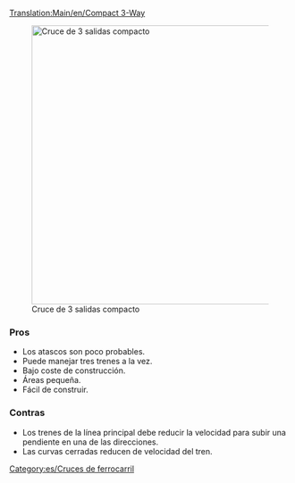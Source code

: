 [[Translation:Main/en/Compact 3-Way]]{{en/-}}{{es/Menú de Cruces}}

[[File:en/Compact 3 way.png|thumb|500px|none|Cruce de 3 salidas compacto]]

===Pros===
*Los atascos son poco probables.
*Puede manejar tres trenes a la vez.
*Bajo coste de construcción.
*Áreas pequeña.
*Fácil de construir.

===Contras===
*Los trenes de la línea principal debe reducir la velocidad para subir una pendiente en una de las direcciones.
*Las curvas cerradas reducen de velocidad del tren.

[[Category:es/Cruces de ferrocarril]]